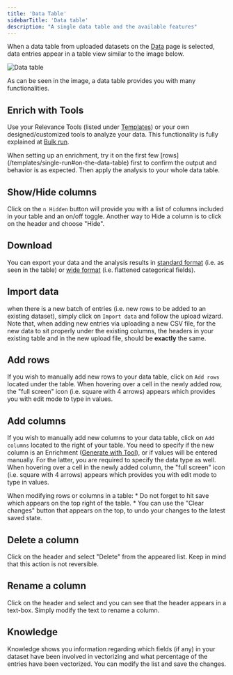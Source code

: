 ```yaml
---
title: 'Data Table'
sidebarTitle: 'Data table'
description: "A single data table and the available features"
---
```


When a data table from uploaded datasets on the [Data](/get-started/key-concepts/data) page is selected, data entries appear 
in a table view similar to the image below.

![Data table](/images/data/data-table.png)

As can be seen in the image, a data table provides you with many functionalities.

## Enrich with Tools
Use your Relevance Tools (listed under [Templates](/get-started/key-concepts/templates)) or your own designed/customized tools to
analyze your data. This functionality is fully explained at [Bulk run](/templates/bulk-run#on-the-data-table-page).

<Tip>
When setting up an enrichment, try it on the first few [rows](/templates/single-run#on-the-data-table) first to confirm the output 
and behavior is as expected. Then apply the analysis to your whole data table.
</Tip>

## Show/Hide columns
Click on the `n Hidden` button will provide you with a list of columns included in your table and an on/off toggle. Another way to 
Hide a column is to click on the header and choose "Hide".

## Download
You can export your data and the analysis results in [standard format](/templates/export#export-to-csv) (i.e. as seen in the table)
or [wide format](/templates/export#export-wide-format) (i.e. flattened categorical fields).

## Import data
when there is a new batch of entries (i.e. new rows to be added to an existing dataset), simply click on `Import data` and follow
the upload wizard.
Note that, when adding new entries via uploading a new CSV file, for the new data to sit properly under the existing columns, the 
headers in your existing table and in the new upload file, should be **exactly** the same.

## Add rows
If you wish to manually add new rows to your data table, click on `Add rows` located under the table. When hovering over a cell in 
the newly added row, the "full screen" icon (i.e. square with 4 arrows) appears which provides you with edit mode to type in values.

## Add columns
If you wish to manually add new columns to your data table, click on `Add columns` located to the right of your table. 
You need to specify if the new column is an Enrichment ([Generate with Tool](/templates/bulk-run#on-the-data-table-page)), or 
if values will be entered manually. For the latter, you are required to specify the data type as well.
When hovering over a cell in the newly added column, the "full screen" icon (i.e. square with 4 arrows) appears which provides you with 
edit mode to type in values. 

<Tip>
When modifying rows or columns in a table:
* Do not forget to hit save which appears on the top right of the table.
* You can use the "Clear changes" button that appears on the top, to undo your changes to the latest saved state.
</Tip>

## Delete a column
Click on the header and select "Delete" from the appeared list. Keep in mind that this action is not reversible.

## Rename a column
Click on the header and select and you can see that the header appears in a text-box. Simply modify the text to rename a column.

## Knowledge
Knowledge shows you information regarding which fields (if any) in your dataset have been involved in vectorizing and
what percentage of the entries have been vectorized.
You can modify the list and save the changes.